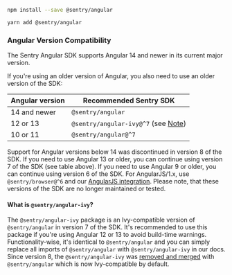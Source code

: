 ```bash {tabTitle:npm}
npm install --save @sentry/angular
```

```bash {tabTitle:Yarn}
yarn add @sentry/angular
```

### Angular Version Compatibility

The Sentry Angular SDK supports Angular 14 and newer in its current major version.

If you're using an older version of Angular, you also need to use an older version of the SDK:

| Angular version | Recommended Sentry SDK                                            |
| --------------- | ----------------------------------------------------------------- |
| 14 and newer    | `@sentry/angular`                                                 |
| 12 or 13        | `@sentry/angular-ivy@^7` (see [Note](#what-is-sentryangular-ivy)) |
| 10 or 11        | `@sentry/angular@^7`                                              |

<Alert level="warning">

Support for Angular versions below 14 was discontinued in version 8 of the SDK.
If you need to use Angular 13 or older, you can continue using version 7 of the SDK (see table above).
If you need to use Angular 9 or older, you can continue using version 6 of the SDK.
For AngularJS/1.x, use `@sentry/browser@^6` and our [AngularJS integration](/platforms/javascript/guides/angular/angular1).
Please note, that these versions of the SDK are no longer maintained or tested.

</Alert>

#### What is `@sentry/angular-ivy`?

The `@sentry/angular-ivy` package is an Ivy-compatible version of `@sentry/angular` in version 7 of the SDK. It's recommended to use this package if you're using Angular 12 or 13 to avoid build-time warnings.
Functionality-wise, it's identical to `@sentry/angular` and you can simply replace all imports of `@sentry/angular` with `@sentry/angular-ivy` in our docs.
Since version 8, the `@sentry/angular-ivy` was [removed and merged](./migration/v7-to-v8/#supported-versions) with `@sentry/angular` which is now Ivy-compatible by default.
